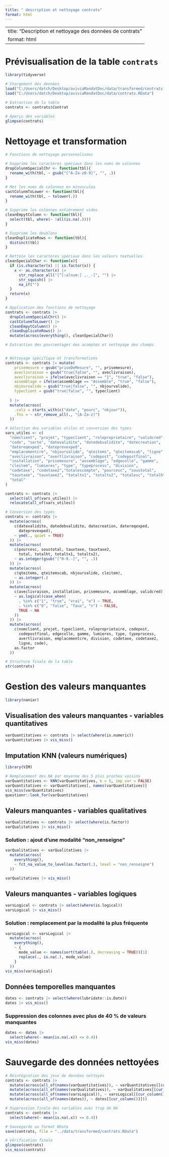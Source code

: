 ```yaml
---
title: " description et nettoyage contrats"
format: html
---
```


---
title: "Description et nettoyage des données de contrats"
format: html
---

# Prévisualisation de la table `contrats`

```r
library(tidyverse)

# Chargement des données
load("C:/Users/datch/Desktop/aviviaMandatDoc/data/transformed/contrats.RData")
load("C:/Users/datch/Desktop/aviviaMandatDoc/data/contrats.RData")

# Extraction de la table
contrats <- contrats$Contrat

# Aperçu des variables
glimpse(contrats)
```

# Nettoyage et transformation

```r
# Fonctions de nettoyage personnalisées

# Supprime les caractères spéciaux dans les noms de colonnes
dropColunmSpecialChr <- function(tbl){
  rename_with(tbl, ~ gsub("[^A-Za-z0-9]", "", .))
}

# Met les noms de colonnes en minuscules
castColunmToLower <- function(tbl){
  rename_with(tbl, ~ tolower(.))
}

# Supprime les colonnes entièrement vides
cleanEmpytColumn <- function(tbl){
  select(tbl, where(~ !all(is.na(.))))
}

# Supprime les doublons
cleanDuplicateRows <- function(tbl){
  distinct(tbl)
}

# Nettoie les caractères spéciaux dans les valeurs textuelles
cleanSpecialChar <- function(x){
  if (is.character(x) || is.factor(x)) {
    x <- as.character(x) |>
      str_replace_all("[^[:alnum:] ,._-]", "") |>
      str_squish() |>
      na_if("")
  }
  return(x)
}

# Application des fonctions de nettoyage
contrats <- contrats |> 
  dropColunmSpecialChr() |>
  castColunmToLower() |>
  cleanEmpytColumn() |>
  cleanDuplicateRows() |>
  mutate(across(everything(), cleanSpecialChar))

# Extraction des pourcentages des acomptes et nettoyage des champs


# Nettoyage spécifique et transformations
contrats <- contrats |> mutate(
    prisemesure = gsub("priseDeMesure", "", prisemesure),
    aveclivraison = gsub("true|false", "", aveclivraison),
    aveclivraison = ifelse(aveclivraison == "1", "true", "false"),
    assemblage = ifelse(assemblage == "Assemble", "true", "false"),
    nbjourvalide = gsub("true|false", "", nbjourvalide),
    typeclient = gsub("true|false", "", typeclient)
    
  ) |>
  mutate(across(
    .cols = starts_with(c("date", "pourc", "nbjour")),
    .fns = ~ str_remove_all(., "[A-Za-z]")
  )) 

# Sélection des variables utiles et conversion des types
vars_utiles <- c(
  "nomclient", "projet", "typeclient", "roleproprietaire", "validcred",
  "code", "sorte", "datevalidite", "datedebvalidite", "datecreation", 
  "datereqexped", "dateprevexped",
  "emplacementcre", "nbjourvalide", "qteitems", "qteitemscab", "ligne", 
  "aveclivraison", "avertlivraison", "codepost", "codepostfinal", 
  "installation", "prisemesure", "assemblage", "edgecolle", "gamme", 
  "cleitem", "lumieres", "type", "typeprocess", "division", 
  "codetaxe", "codetaxe2","totalescompte", "pourcesc", "soustotal", 
  "tauxtaxe", "tauxtaxe2", "totaltx1", "totaltx2", "totalesc", "totalht", 
  "total"
)

contrats <- contrats |>
  select(all_of(vars_utiles)) |>
  relocate(all_of(vars_utiles))

# Conversion des types
contrats <- contrats |>
  mutate(across(
    c(datevalidite, datedebvalidite, datecreation, datereqexped, 
      dateprevexped),
    ~ ymd(., quiet = TRUE)
  )) |>
  mutate(across(
    c(pourcesc, soustotal, tauxtaxe, tauxtaxe2, 
      total, totalht, totaltx1, totaltx2),
    ~ as.integer(gsub("[^0-9.-]", "", .))
  )) |>
  mutate(across(
    c(qteitems, qteitemscab, nbjourvalide, cleitem),
    ~ as.integer(.)
  )) |>
  mutate(across(
    c(aveclivraison, installation, prisemesure, assemblage, validcred),
    ~ as.logical(case_when(
      . %in% c("1", "true", "vrai", "o") ~ TRUE,
      . %in% c("0", "false", "faux", "n") ~ FALSE,
      TRUE ~ NA
    ))
  )) |>
  mutate(across(
    c(nomclient, projet, typeclient, roleproprietaire, codepost, 
      codepostfinal, edgecolle, gamme, lumieres, type, typeprocess, 
      avertlivraison, emplacementcre, division, codetaxe, codetaxe2, 
      ligne, code),
    as.factor
  ))

# Structure finale de la table
str(contrats)
```

# Gestion des valeurs manquantes

```r
library(naniar)
```

## Visualisation des valeurs manquantes - variables quantitatives

```r
varQuantitatives <- contrats |> select(where(is.numeric))
varQuantitatives |> vis_miss()
```

## Imputation KNN (valeurs numériques)

```r
library(VIM)

# Remplacement des NA par moyenne des 5 plus proches voisins
varQuantitatives <- kNN(varQuantitatives, k = 5, imp_var = FALSE)
varQuantitatives <- varQuantitatives[, names(varQuantitatives)]
vis_miss(varQuantitatives)
questionr::look_for(varQuantitatives)
```

## Valeurs manquantes - variables qualitatives

```r
varQualitatives <- contrats |> select(where(is.factor))
varQualitatives |> vis_miss()
```

### Solution : ajout d'une modalité "non_renseigne"

```r
varQualitatives <- varQualitatives |>
  mutate(across(
    everything(),
    ~ fct_na_value_to_level(as.factor(.), level = "non_renseigne")
  ))

varQualitatives |> vis_miss()
```

## Valeurs manquantes - variables logiques

```r
varsLogical <- contrats |> select(where(is.logical))
varsLogical |> vis_miss()
```

### Solution : remplacement par la modalité la plus fréquente

```r
varsLogical <- varsLogical |>
  mutate(across(
    everything(),
    ~ {
      mode_value <- names(sort(table(.), decreasing = TRUE))[1]
      replace(., is.na(.), mode_value)
    }
  ))
vis_miss(varsLogical)
```

## Données temporelles manquantes

```r
dates <- contrats |> select(where(lubridate::is.Date))
dates |> vis_miss()
```

### Suppression des colonnes avec plus de 40 % de valeurs manquantes

```r
dates <- dates |>
  select(where(~ mean(is.na(.x)) <= 0.4))
vis_miss(dates)
```

# Sauvegarde des données nettoyées

```r
# Réintégration des jeux de données nettoyés
contrats <- contrats |>
  mutate(across(all_of(names(varQuantitatives)), ~ varQuantitatives[[cur_column()]])) |>
  mutate(across(all_of(names(varQualitatives)), ~ varQualitatives[[cur_column()]])) |>
  mutate(across(all_of(names(varsLogical)), ~ varsLogical[[cur_column()]])) |>
  mutate(across(all_of(names(dates)), ~ dates[[cur_column()]]))

# Suppression finale des variables avec trop de NA
contrats <- contrats |>
  select(where(~ mean(is.na(.x)) <= 0.4))

# Sauvegarde au format RData
save(contrats, file = "../data/transformed/contrats.RData")

# Vérification finale
glimpse(contrats)
vis_miss(contrats)


```
